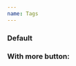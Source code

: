 ```yaml
---
name: Tags
---
```


### Default

<Playground>
  <BorderBox>
    <Tags
      tags={[
        {
          name: "Sculpture",
          href: "/gene/sculpture",
        },
        {
          name: "Repetition",
          href: "/gene/repetition",
        },
        {
          name: "United States",
          href: "/gene/united-states",
        },
        {
          name: "1960s",
          href: "/gene/1960s",
        },
        {
          name: "Minimalism",
          href: "/gene/minimalism",
        },
      ]}
    />
  </BorderBox>
</Playground>

### With more button:

<Playground expanded={false}>
  <BorderBox>
    <Tags
      tags={[
        {
          name: "Sculpture",
          href: "/gene/sculpture",
        },
        {
          name: "Repetition",
          href: "/gene/repetition",
        },
        {
          name: "United States",
          href: "/gene/united-states",
        },
        {
          name: "1960s",
          href: "/gene/1960s",
        },
        {
          name: "Minimalism",
          href: "/gene/minimalism",
        },
        {
          name: "Abstract Art",
          href: "/gene/abstract-art",
        },
        {
          name: "Line, Form, and Color",
          href: "/gene/line-form-and-color",
        },
        {
          name: "1860–1969",
          href: "/gene/1860-1969",
        },
        {
          name: "Abstract Sculpture",
          href: "/gene/abstract-sculpture",
        },
        {
          name: "Linear Forms",
          href: "/gene/linear-forms",
        },
      ]}
      displayNum={5}
    />
  </BorderBox>
</Playground>
